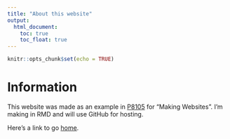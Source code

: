 ```yaml
---
title: "About this website"
output: 
  html_document:
    toc: true
    toc_float: true
---
```


```r
knitr::opts_chunk$set(echo = TRUE)
```

# Information

This website was made as an example in [P8105](https://p8105.com) for "Making Websites". I'm making in RMD and will use GitHub for hosting.

Here's a link to go [home](index.html).
